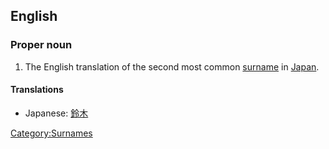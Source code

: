 ==English==
===Proper noun===
{{wikipedia|Suzuki (disambiguation)}}
{{en-proper noun}}
# The English translation of the second most common [[surname]] in [[Japan]].

====Translations====
*Japanese: [[鈴木]]

[[Category:Surnames]]
